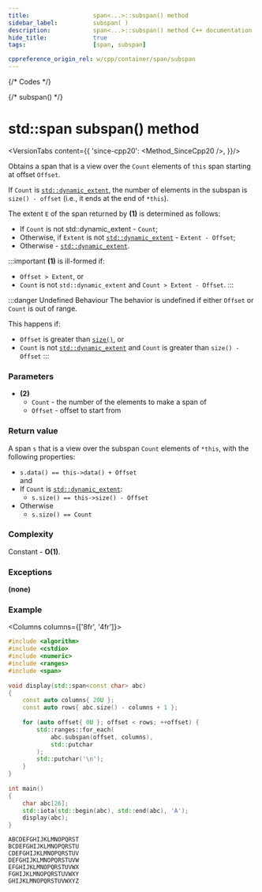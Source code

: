 ```yaml
---
title:					span<...>::subspan() method
sidebar_label:			subspan( )
description:			span<...>::subspan() method C++ documentation
hide_title:				true
tags:					[span, subspan]

cppreference_origin_rel: w/cpp/container/span/subspan
---
```



{/* Codes */}

{/* subspan() */}


# std::span subspan() method

<VersionTabs content={{
	'since-cpp20': <Method_SinceCpp20 />,
}}/>

Obtains a span that is a view over the `Count` elements of `this` span starting at offset `Offset`.

If `Count` is [`std::dynamic_extent`](#), the number of elements in the subspan is `size() - offset` (i.e., it ends at the end of `*this`).

The extent `E` of the span returned by **(1)** is determined as follows:
 - If `Count` is not std::dynamic_extent -  `Count`;
 - Otherwise, if `Extent` is not [`std::dynamic_extent`](#) -  `Extent - Offset`;
 - Otherwise -  [`std::dynamic_extent`](#).

:::important
**(1)** is <Tooltip title={Term_IllFormed}>ill-formed</Tooltip> if:
 - `Offset > Extent`, or
 - `Count` is not `std::dynamic_extent` and `Count > Extent - Offset`.
:::

:::danger Undefined Behaviour
The <Tooltip title={Term_UndefinedBehaviour}>behavior is undefined</Tooltip> if either `Offset` or `Count` is out of range.

This happens if:
 - `Offset` is greater than [`size()`](size), or
 - `Count` is not [`std::dynamic_extent`](#) and `Count` is greater than `size() - Offset`
:::

### Parameters

 - **(2)**
	- `Count` - the number of the elements to make a span of
	- `Offset` - offset to start from

### Return value

A span `s` that is a view over the subspan `Count` elements of `*this`, with the following properties:
 - `s.data() == this->data() + Offset`  
 and
 - If `Count` is [`std::dynamic_extent`](#):
	- `s.size() == this->size() - Offset`
 - Otherwise
	- `s.size() == Count`

### Complexity

Constant - **O(1)**.

### Exceptions

**(none)**

### Example

<Columns columns={['8fr', '4fr']}>
<div>

```cpp title='Main.cpp' showLineNumbers
#include <algorithm>
#include <cstdio>
#include <numeric>
#include <ranges>
#include <span>
 
void display(std::span<const char> abc)
{
    const auto columns{ 20U };
    const auto rows{ abc.size() - columns + 1 };
 
    for (auto offset{ 0U }; offset < rows; ++offset) {
        std::ranges::for_each(
            abc.subspan(offset, columns), 
            std::putchar
        );
        std::putchar('\n');
    }
}
 
int main()
{
    char abc[26];
    std::iota(std::begin(abc), std::end(abc), 'A');
    display(abc);
}
```

</div>
<div>

```plaintext title="Output"
ABCDEFGHIJKLMNOPQRST
BCDEFGHIJKLMNOPQRSTU
CDEFGHIJKLMNOPQRSTUV
DEFGHIJKLMNOPQRSTUVW
EFGHIJKLMNOPQRSTUVWX
FGHIJKLMNOPQRSTUVWXY
GHIJKLMNOPQRSTUVWXYZ
```

</div>
</Columns>
